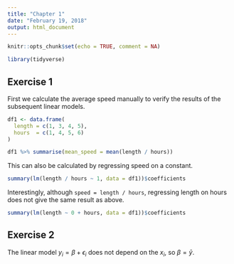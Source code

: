 ```yaml
---
title: "Chapter 1"
date: "February 19, 2018"
output: html_document
---
```


```r
knitr::opts_chunk$set(echo = TRUE, comment = NA)

library(tidyverse)
```

## Exercise 1

First we calculate the average speed manually to verify the results of the subsequent linear models.

```r
df1 <- data.frame(
  length = c(1, 3, 4, 5), 
  hours  = c(1, 4, 5, 6)
)

df1 %>% summarise(mean_speed = mean(length / hours))
```

This can also be calculated by regressing speed on a constant.

```r
summary(lm(length / hours ~ 1, data = df1))$coefficients
```

Interestingly, although `speed = length / hours`, regressing length on hours does not give the same result as above.

```r
summary(lm(length ~ 0 + hours, data = df1))$coefficients
```

## Exercise 2

The linear model $y_i = \beta + \epsilon_i$ does not depend on the $x_i$, so $\beta = \bar y$.
